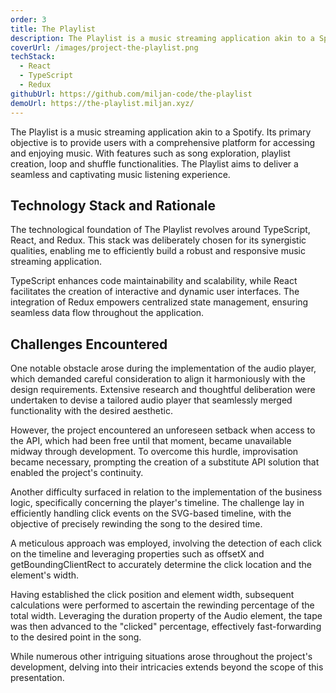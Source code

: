 ```yaml
---
order: 3
title: The Playlist
description: The Playlist is a music streaming application akin to a Spotify. The Playlist provide users with features such as song exploration, playlist creation, loop and shuffle functionalities. It uses Shazam Core API for music data.
coverUrl: /images/project-the-playlist.png
techStack:
  - React
  - TypeScript
  - Redux
githubUrl: https://github.com/miljan-code/the-playlist
demoUrl: https://the-playlist.miljan.xyz/
---
```


The Playlist is a music streaming application akin to a Spotify. Its primary objective is to provide users with a comprehensive platform for accessing and enjoying music. With features such as song exploration, playlist creation, loop and shuffle functionalities. The Playlist aims to deliver a seamless and captivating music listening experience.

## Technology Stack and Rationale

The technological foundation of The Playlist revolves around TypeScript, React, and Redux. This stack was deliberately chosen for its synergistic qualities, enabling me to efficiently build a robust and responsive music streaming application.

TypeScript enhances code maintainability and scalability, while React facilitates the creation of interactive and dynamic user interfaces. The integration of Redux empowers centralized state management, ensuring seamless data flow throughout the application.

## Challenges Encountered

One notable obstacle arose during the implementation of the audio player, which demanded careful consideration to align it harmoniously with the design requirements. Extensive research and thoughtful deliberation were undertaken to devise a tailored audio player that seamlessly merged functionality with the desired aesthetic.

However, the project encountered an unforeseen setback when access to the API, which had been free until that moment, became unavailable midway through development. To overcome this hurdle, improvisation became necessary, prompting the creation of a substitute API solution that enabled the project's continuity.

Another difficulty surfaced in relation to the implementation of the business logic, specifically concerning the player's timeline. The challenge lay in efficiently handling click events on the SVG-based timeline, with the objective of precisely rewinding the song to the desired time.

A meticulous approach was employed, involving the detection of each click on the timeline and leveraging properties such as offsetX and getBoundingClientRect to accurately determine the click location and the element's width.

Having established the click position and element width, subsequent calculations were performed to ascertain the rewinding percentage of the total width. Leveraging the duration property of the Audio element, the tape was then advanced to the "clicked" percentage, effectively fast-forwarding to the desired point in the song.

While numerous other intriguing situations arose throughout the project's development, delving into their intricacies extends beyond the scope of this presentation.
